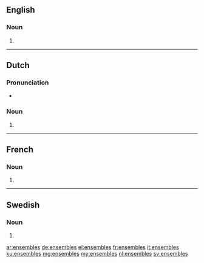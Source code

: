 ==English==

===Noun===
{{head|en|noun plural form}}

# {{plural of|ensemble|lang=en}}

----

==Dutch==

===Pronunciation===
* {{audio|Nl-ensembles.ogg|Audio|lang=nl}}

===Noun===

{{head|nl|noun plural form}}

# {{nl-noun form of|pl|ensemble}}

----

==French==

===Noun===
{{head|fr|noun plural form|g=?}}

# {{plural of|ensemble|lang=fr}}

----

==Swedish==

===Noun===
{{head|sv|noun form}}

# {{sv-noun-form-indef-gen|ensemble}}

[[ar:ensembles]]
[[de:ensembles]]
[[el:ensembles]]
[[fr:ensembles]]
[[it:ensembles]]
[[ku:ensembles]]
[[mg:ensembles]]
[[my:ensembles]]
[[nl:ensembles]]
[[sv:ensembles]]